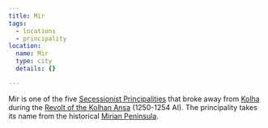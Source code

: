 ```yaml
---
title: Mir
tags:
  - locations
  - principality
location:
  name: Mir
  type: city
  details: {}

---
```


Mir is one of the five
[Secessionist Principalities](/organizations/secessionist-principalities/)
that broke away from [Kolha](/locations/kolha) during the
[Revolt of the Kolhan Ansa](/events/revolt-of-the-kolhan-ansa/) (1250-1254
AI). The principality takes its name from the historical
[Mirian Peninsula](/locations/mirian-peninsula).
